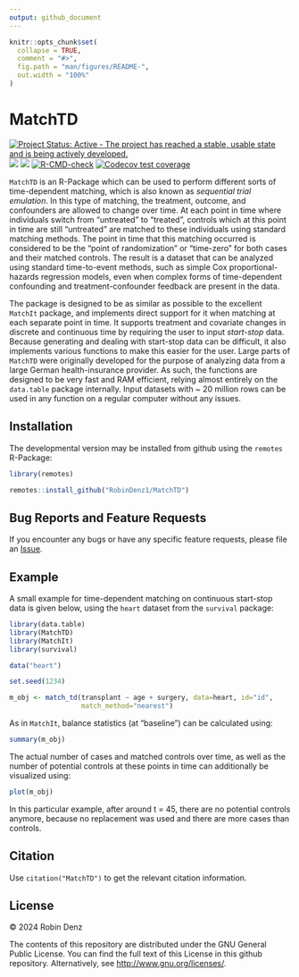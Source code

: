 ```yaml
---
output: github_document
---
```


<!-- README.md is generated from README.Rmd. Please edit that file -->

```r
knitr::opts_chunk$set(
  collapse = TRUE,
  comment = "#>",
  fig.path = "man/figures/README-",
  out.width = "100%"
)
```

# MatchTD

<!-- badges: start -->
[![Project Status: Active - The project has reached a stable, usable state and is being actively developed.](https://www.repostatus.org/badges/latest/active.svg)](https://www.repostatus.org/#active)
[![](https://www.r-pkg.org/badges/version/MatchTD?color=green)](https://cran.r-project.org/package=MatchTD)
[![](http://cranlogs.r-pkg.org/badges/grand-total/MatchTD?color=blue)](https://cran.r-project.org/package=MatchTD)
[![R-CMD-check](https://github.com/RobinDenz1/MatchTD/actions/workflows/R-CMD-check.yaml/badge.svg)](https://github.com/RobinDenz1/MatchTD/actions/workflows/R-CMD-check.yaml)
[![Codecov test coverage](https://codecov.io/gh/RobinDenz1/MatchTD/branch/main/graph/badge.svg)](https://app.codecov.io/gh/RobinDenz1/MatchTD?branch=main)
<!-- badges: end -->

`MatchTD` is an R-Package which can be used to perform different sorts of time-dependent matching, which is also known as *sequential trial emulation*. In this type of matching, the treatment, outcome, and confounders are allowed to change over time. At each point in time where individuals switch from "untreated" to "treated", controls which at this point in time are still "untreated" are matched to these individuals using standard matching methods. The point in time that this matching occurred is considered to be the "point of randomization" or "time-zero" for both cases and their matched controls. The result is a dataset that can be analyzed using standard time-to-event methods, such as simple Cox proportional-hazards regression models, even when
complex forms of time-dependent confounding and treatment-confounder feedback are present in the data.
 
The package is designed to be as similar as possible to the excellent `MatchIt` package, and implements direct support for it when matching at each separate point in time. It supports treatment and covariate changes in discrete and continuous time by requiring the user to input *start-stop* data. Because generating and dealing with start-stop data can be difficult, it also implements various functions to make this easier for the user. Large parts of `MatchTD` were originally developed for the purpose of analyzing data from a large German health-insurance provider. As such, the functions are designed to be very fast and RAM efficient, relying almost entirely on the `data.table` package internally. Input datasets with ~ 20 million rows can be used in any function on a regular computer without any issues.

## Installation

The developmental version may be installed from github using the `remotes` R-Package:

```R
library(remotes)

remotes::install_github("RobinDenz1/MatchTD")
```

## Bug Reports and Feature Requests

If you encounter any bugs or have any specific feature requests, please file an [Issue](https://github.com/RobinDenz1/MatchTD/issues).

## Example

A small example for time-dependent matching on continuous start-stop data is given below, using the `heart` dataset from the `survival` package:

```r
library(data.table)
library(MatchTD)
library(MatchIt)
library(survival)

data("heart")

set.seed(1234)

m_obj <- match_td(transplant ~ age + surgery, data=heart, id="id",
                  match_method="nearest")
```

As in `MatchIt`, balance statistics (at "baseline") can be calculated using:

```r
summary(m_obj)
```

The actual number of cases and matched controls over time, as well as the number of potential controls at these points in time can additionally be visualized using:

```r
plot(m_obj)
```

In this particular example, after around t = 45, there are no potential controls anymore, because no replacement was used and there are more cases than controls.

## Citation

Use `citation("MatchTD")` to get the relevant citation information.

## License

© 2024 Robin Denz

The contents of this repository are distributed under the GNU General Public License. You can find the full text of this License in this github repository. Alternatively, see <http://www.gnu.org/licenses/>.
